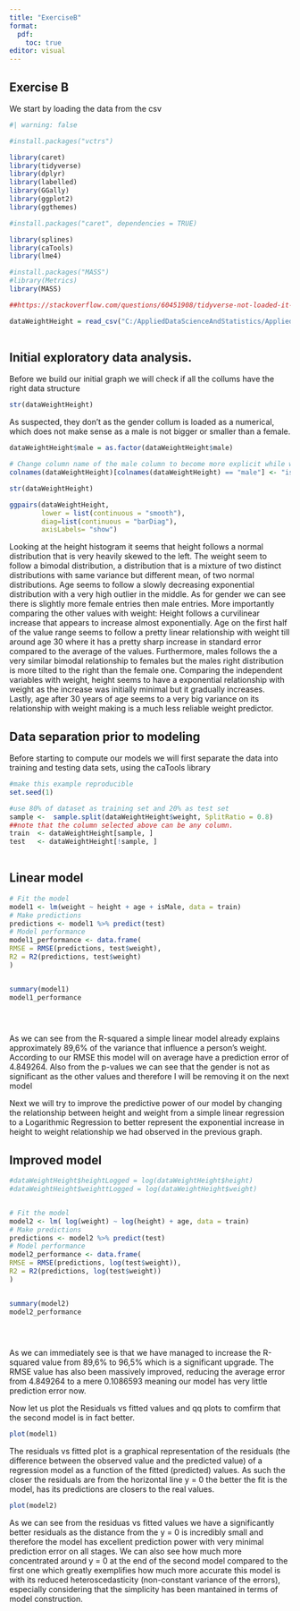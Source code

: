 ```yaml
---
title: "ExerciseB"
format:
  pdf:
    toc: true
editor: visual
---
```


## Exercise B

We start by loading the data from the csv 

```r

#| warning: false

#install.packages("vctrs")

library(caret)
library(tidyverse)
library(dplyr)
library(labelled)
library(GGally)
library(ggplot2)
library(ggthemes)

#install.packages("caret", dependencies = TRUE) 

library(splines)
library(caTools)
library(lme4)

#install.packages("MASS")
#library(Metrics)
library(MASS)

##https://stackoverflow.com/questions/60451908/tidyverse-not-loaded-it-says-namespace-vctrs-0-2-0-is-already-loaded-but


```

```r
dataWeightHeight = read_csv("C:/AppliedDataScienceAndStatistics/Applied-Data-Science-and-Statistics/Term1/ApplicationOfDataAndStats/Assignment/datasets-20221221/weight_height.csv")
  

```

## Initial exploratory data analysis.

Before we build our initial graph we will check if all the collums have the right data structure

```r

str(dataWeightHeight)  

```

As suspected, they don't as the gender collum is loaded as a numerical, which does not make sense as a male is not bigger or smaller than a female.

```r
dataWeightHeight$male = as.factor(dataWeightHeight$male)  

# Change column name of the male column to become more explicit while we are at it
colnames(dataWeightHeight)[colnames(dataWeightHeight) == "male"] <- "isMale"

str(dataWeightHeight) 

```

```r

ggpairs(dataWeightHeight,
        lower = list(continuous = "smooth"),
        diag=list(continuous = "barDiag"),
        axisLabels= "show")

```

Looking at the height histogram it seems that height follows a normal distribution that is very heavily skewed to the left.
The weight seem to follow a bimodal distribution, a distribution that is a mixture of two distinct distributions with same variance but different mean, of two normal distributions.
Age seems to follow a slowly decreasing exponential distribution with a very high outlier in the middle.
As for gender we can see there is slightly more female entries then male entries.
More importantly comparing the other values with weight:
Height follows a curvilinear increase that appears to increase almost exponentially.
Age on the first half of the value range seems to follow a pretty linear relationship with weight till around age 30 where it has a pretty sharp increase in standard error compared to the average of the values.
Furthermore, males follows the a very similar bimodal relationship to females but the males right distribution is more tilted to the right than the female one.
Comparing the independent variables with weight, height seems to have a exponential relationship with weight as the increase was initially minimal but it gradually increases. 
Lastly, age after 30 years of age seems to a very big variance on its relationship with weight making is a much less reliable weight predictor.


## Data separation prior to modeling

Before starting to compute our models we will first separate the data into training and testing data sets, using the caTools library

```r

#make this example reproducible
set.seed(1)

#use 80% of dataset as training set and 20% as test set
sample <-  sample.split(dataWeightHeight$weight, SplitRatio = 0.8) 
##note that the column selected above can be any column.
train  <- dataWeightHeight[sample, ]
test   <- dataWeightHeight[!sample, ]
          
```

## Linear model
```r

# Fit the model
model1 <- lm(weight ~ height + age + isMale, data = train)
# Make predictions
predictions <- model1 %>% predict(test)
# Model performance
model1_performance <- data.frame(
RMSE = RMSE(predictions, test$weight),
R2 = R2(predictions, test$weight)
)


summary(model1)
model1_performance


          
```

As we can see from the  R-squared a simple linear model already explains approximately 89,6% of the variance that influence a person's weight.
According to our RMSE this model will on average have a prediction error of 4.849264.
Also from the p-values we can see that the gender is not as significant as the other values and therefore I will be removing it on the next model



Next we will try to improve the predictive power of our model by changing the relationship between height and weight from a simple linear regression to a Logarithmic Regression to better represent the exponential increase in height to weight relationship we had observed in the previous graph. 

## Improved model

```r

#dataWeightHeight$heightLogged = log(dataWeightHeight$height)
#dataWeightHeight$weighttLogged = log(dataWeightHeight$weight)


# Fit the model
model2 <- lm( log(weight) ~ log(height) + age, data = train)
# Make predictions
predictions <- model2 %>% predict(test)
# Model performance
model2_performance <- data.frame(
RMSE = RMSE(predictions, log(test$weight)),
R2 = R2(predictions, log(test$weight))
)


summary(model2)
model2_performance


          
```

As we can immediately see is that we have managed to increase the R-squared value from 89,6% to 96,5% which is a significant upgrade.
The RMSE value has also been massively improved, reducing the average error from 4.849264 to a mere 0.1086593 meaning our model has very little prediction error now.

Now let us plot the Residuals vs fitted values and qq plots to comfirm that the second model is in fact better. 

```r

plot(model1)

```

The residuals vs fitted plot is a graphical representation of the residuals (the difference between the observed value and the predicted value) of a regression model as a function of the fitted (predicted) values. As such the closer the residuals are from the horizontal line y = 0 the better the fit is the model, has its predictions are closers to the real values.


```r

plot(model2)


```

As we can see  from the residuas vs fitted values we have a significantly better residuals as the distance from the y = 0 is incredibly small and therefore the model has excellent prediction power with very minimal prediction error on all stages. We can also see how much more concentrated around y = 0 at the end of the second model compared to the first one which greatly exemplifies how much more accurate this model is with its reduced heteroscedasticity (non-constant variance of the errors), especially considering that the simplicity has been mantained in terms of model construction.




































